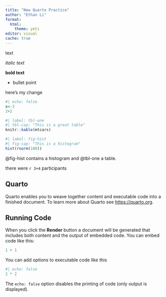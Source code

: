```yaml
---
title: "New Quarto Practice"
author: "Ethan Li"
format:
  html:
    theme: yeti
editor: visual
cache: true
---
```


text

*italic text*

**bold text**

-   bullet point

here's my change

```r
#| echo: false
x<-3
2+2

```

```r
#| label: tbl-one
#| tbl-cap: "This is a great table"
knitr::kable(mtcars)

```


```r
#| label: fig-hist
#| fig-cap: "This is a histogram"
hist(rnorm(100))
```
@fig-hist contains a histogram and @tbl-one a table.

there were `r 3+4` participants

## Quarto

Quarto enables you to weave together content and executable code into a finished document. To learn more about Quarto see <https://quarto.org>.

## Running Code

When you click the **Render** button a document will be generated that includes both content and the output of embedded code. You can embed code like this:

```r
1 + 1
```

You can add options to executable code like this

```r
#| echo: false
2 * 2
```

The `echo: false` option disables the printing of code (only output is displayed).
